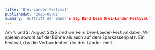 ```yaml
---
title: 'Drei-Länder-Festival'
publishedAt: '2025-08-01'
summary: 'Auftritt der Bond\'s Big Band beim Drei-Länder-Festival'
---
```


Am 1. und 2. August 2025 sind wir beim Drei-Länder-Festival dabei. Wir spielen sowohl auf der Bühne als auch auf dem Sparkassenplatz. Ein Festival, das die Verbundenheit der drei Länder feiert. 